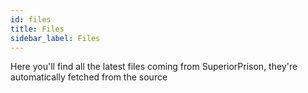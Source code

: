 ```yaml
---
id: files
title: Files
sidebar_label: Files
---
```



Here you'll find all the latest files coming from SuperiorPrison, they're automatically fetched from the source

<FilesDisplay id="SuperiorPrison"/>
